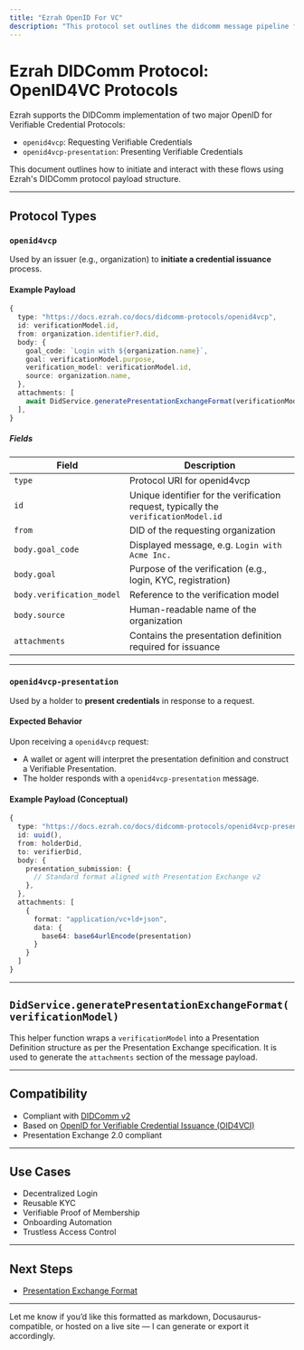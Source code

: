 ```yaml
---
title: "Ezrah OpenID For VC"
description: "This protocol set outlines the didcomm message pipeline for ezrah's implementation fo the openID4VCP protocol"
---
```


# Ezrah DIDComm Protocol: OpenID4VC Protocols

Ezrah supports the DIDComm implementation of two major OpenID for Verifiable Credential Protocols:

* `openid4vcp`: Requesting Verifiable Credentials
* `openid4vcp-presentation`: Presenting Verifiable Credentials

This document outlines how to initiate and interact with these flows using Ezrah's DIDComm protocol payload structure.

---

## Protocol Types

### `openid4vcp`

Used by an issuer (e.g., organization) to **initiate a credential issuance** process.

#### Example Payload

```ts
{
  type: "https://docs.ezrah.co/docs/didcomm-protocols/openid4vcp",
  id: verificationModel.id,
  from: organization.identifier?.did,
  body: {
    goal_code: `Login with ${organization.name}`,
    goal: verificationModel.purpose,
    verification_model: verificationModel.id,
    source: organization.name,
  },
  attachments: [
    await DidService.generatePresentationExchangeFormat(verificationModel),
  ],
}
```

##### Fields

| Field                     | Description                                                                          |
| ------------------------- | ------------------------------------------------------------------------------------ |
| `type`                    | Protocol URI for openid4vcp                                                          |
| `id`                      | Unique identifier for the verification request, typically the `verificationModel.id` |
| `from`                    | DID of the requesting organization                                                   |
| `body.goal_code`          | Displayed message, e.g. `Login with Acme Inc.`                                       |
| `body.goal`               | Purpose of the verification (e.g., login, KYC, registration)                         |
| `body.verification_model` | Reference to the verification model                                                  |
| `body.source`             | Human-readable name of the organization                                              |
| `attachments`             | Contains the presentation definition required for issuance                           |

---

### `openid4vcp-presentation`

Used by a holder to **present credentials** in response to a request.

#### Expected Behavior

Upon receiving a `openid4vcp` request:

* A wallet or agent will interpret the presentation definition and construct a Verifiable Presentation.
* The holder responds with a `openid4vcp-presentation` message.

#### Example Payload (Conceptual)

```ts
{
  type: "https://docs.ezrah.co/docs/didcomm-protocols/openid4vcp-presentation",
  id: uuid(),
  from: holderDid,
  to: verifierDid,
  body: {
    presentation_submission: {
      // Standard format aligned with Presentation Exchange v2
    },
  },
  attachments: [
    {
      format: "application/vc+ld+json",
      data: {
        base64: base64urlEncode(presentation)
      }
    }
  ]
}
```

---

## `DidService.generatePresentationExchangeFormat(verificationModel)`

This helper function wraps a `verificationModel` into a Presentation Definition structure as per the Presentation Exchange specification. It is used to generate the `attachments` section of the message payload.

---

## Compatibility

* Compliant with [DIDComm v2](https://identity.foundation/didcomm-messaging/spec/)
* Based on [OpenID for Verifiable Credential Issuance (OID4VCI)](https://openid.net/specs/openid-4-verifiable-credential-issuance-1_0.html)
* Presentation Exchange 2.0 compliant

---

## Use Cases

* Decentralized Login
* Reusable KYC
* Verifiable Proof of Membership
* Onboarding Automation
* Trustless Access Control

---

## Next Steps

* [Presentation Exchange Format](https://identity.foundation/presentation-exchange/)
<!-- * [Ezrah DID Registry](https://docs.ezrah.co/docs/did-registry) -->
<!-- * [Building Wallet Agents](https://docs.ezrah.co/docs/wallet-integration) -->

---

Let me know if you’d like this formatted as markdown, Docusaurus-compatible, or hosted on a live site — I can generate or export it accordingly.


